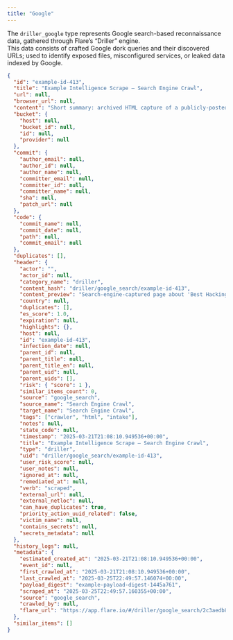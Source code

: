 ```yaml
---
title: "Google"
---
```


The `driller_google` type represents Google search-based reconnaissance data, gathered through Flare’s “Driller” engine.  
This data consists of crafted Google dork queries and their discovered URLs; used to identify exposed files, misconfigured services, or leaked data indexed by Google. 

```json Example Content
{
  "id": "example-id-413",
  "title": "Example Intelligence Scrape — Search Engine Crawl",
  "url": null,
  "browser_url": null,
  "content": "Short summary: archived HTML capture of a publicly-posted 'best hacking tools' article scraped from a search engine result. Contains article metadata, markup, and embedded tracking scripts — treated as an intelligence artifact for CTI indexing (do not execute any embedded code).",
  "bucket": {
    "host": null,
    "bucket_id": null,
    "id": null,
    "provider": null
  },
  "commit": {
    "author_email": null,
    "author_id": null,
    "author_name": null,
    "committer_email": null,
    "committer_id": null,
    "committer_name": null,
    "sha": null,
    "patch_url": null
  },
  "code": {
    "commit_name": null,
    "commit_date": null,
    "path": null,
    "commit_email": null
  },
  "duplicates": [],
  "header": {
    "actor": "",
    "actor_id": null,
    "category_name": "driller",
    "content_hash": "driller/google_search/example-id-413",
    "content_preview": "Search-engine-captured page about 'Best Hacking Tools' with full HTML and embedded metadata.",
    "country": null,
    "duplicates": [],
    "es_score": 1.0,
    "expiration": null,
    "highlights": {},
    "host": null,
    "id": "example-id-413",
    "infection_date": null,
    "parent_id": null,
    "parent_title": null,
    "parent_title_en": null,
    "parent_uid": null,
    "parent_uids": [],
    "risk": { "score": 1 },
    "similar_items_count": 0,
    "source": "google_search",
    "source_name": "Search Engine Crawl",
    "target_name": "Search Engine Crawl",
    "tags": ["crawler", "html", "intake"],
    "notes": null,
    "state_code": null,
    "timestamp": "2025-03-21T21:08:10.949536+00:00",
    "title": "Example Intelligence Scrape — Search Engine Crawl",
    "type": "driller",
    "uid": "driller/google_search/example-id-413",
    "user_risk_score": null,
    "user_notes": null,
    "ignored_at": null,
    "remediated_at": null,
    "verb": "scraped",
    "external_url": null,
    "external_netloc": null,
    "can_have_duplicates": true,
    "priority_action_uuid_related": false,
    "victim_name": null,
    "contains_secrets": null,
    "secrets_metadata": null
  },
  "history_logs": null,
  "metadata": {
    "estimated_created_at": "2025-03-21T21:08:10.949536+00:00",
    "event_id": null,
    "first_crawled_at": "2025-03-21T21:08:10.949536+00:00",
    "last_crawled_at": "2025-03-25T22:49:57.146074+00:00",
    "payload_digest": "example-payload-digest-1445a761",
    "scraped_at": "2025-03-25T22:49:57.160355+00:00",
    "source": "google_search",
    "crawled_by": null,
    "flare_url": "https://app.flare.io/#/driller/google_search/2c3aedb836e52893c8254ac0ac6bf4bca8dce5c1"
  },
  "similar_items": []
}
```
